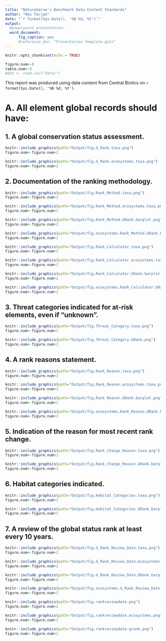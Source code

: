 ```yaml
---
title: "NatureServe's Benchmark Data Content Standards"
author: "Max Tarjan"
date: "`r format(Sys.Date(), '%B %d, %Y')`"
output:
  #powerpoint_presentation:
  word_document:
      fig_caption: yes
      #reference_doc: "Presentation Template.pptx"
---
```


```r
knitr::opts_chunk$set(echo = TRUE)
```

```r
figure.num<-0
table.num<-0
#dat <- read.csv("data/")
```

This report was produced using data content from Central Biotics on `r format(Sys.Date(), '%B %d, %Y')`.

# A. All element global records should have: 

## 1. A global conservation status assessment. 

```r
knitr::include_graphics(path="Output/fig.G_Rank.taxa.png")
figure.num<-figure.num+1
```

```r
knitr::include_graphics(path="Output/fig.G_Rank.ecosystems.taxa.png")
figure.num<-figure.num+1
```

## 2. Documentation of the ranking methodology.

```r
knitr::include_graphics(path="Output/fig.Rank_Method.taxa.png")
figure.num<-figure.num+1
```

```r
knitr::include_graphics(path="Output/fig.Rank_Method.ecosystems.taxa.png")
figure.num<-figure.num+1
```

```r
knitr::include_graphics(path="Output/fig.Rank_Method.GRank.barplot.png")
figure.num<-figure.num+1
```

```r
knitr::include_graphics(path="Output/fig.ecosystems.Rank_Method.GRank.barplot.png")
figure.num<-figure.num+1
```

```r
knitr::include_graphics(path="Output/fig.Rank_Calculator.taxa.png")
figure.num<-figure.num+1
```

```r
knitr::include_graphics(path="Output/fig.Rank_Calculator.ecosystems.taxa.png")
figure.num<-figure.num+1
```

```r
knitr::include_graphics(path="Output/fig.Rank_Calculator.GRank.barplot.png")
figure.num<-figure.num+1
```

```r
knitr::include_graphics(path="Output/fig.ecosystems.Rank_Calculator.GRank.barplot.png")
figure.num<-figure.num+1
```

## 3. Threat categories indicated for at-risk elements, even if “unknown”.

```r
knitr::include_graphics(path="Output/fig.Threat_Category.taxa.png")
figure.num<-figure.num+1
```

```r
knitr::include_graphics(path="Output/fig.Threat_Category.GRank.png")
figure.num<-figure.num+1
```

## 4. A rank reasons statement.

```r
knitr::include_graphics(path="Output/fig.Rank_Reason.taxa.png")
figure.num<-figure.num+1
```

```r
knitr::include_graphics(path="Output/fig.Rank_Reason.ecosystems.taxa.png")
figure.num<-figure.num+1
```

```r
knitr::include_graphics(path="Output/fig.Rank_Reason.GRank.barplot.png")
figure.num<-figure.num+1
```

```r
knitr::include_graphics(path="Output/fig.ecosystems.Rank_Reason.GRank.barplot.png")
figure.num<-figure.num+1
```

## 5. Indication of the reason for most recent rank change. 

```r
knitr::include_graphics(path="Output/fig.Rank_Change_Reason.taxa.png")
figure.num<-figure.num+1
```

```r
knitr::include_graphics(path="Output/fig.Rank_Change_Reason.GRank.barplot.png")
figure.num<-figure.num+1
```

## 6. Habitat categories indicated. 

```r
knitr::include_graphics(path="Output/fig.Habitat_Categories.taxa.png")
figure.num<-figure.num+1
```

```r
knitr::include_graphics(path="Output/fig.Habitat_Categories.GRank.barplot.png")
figure.num<-figure.num+1
```


## 7. A review of the global status rank at least every 10 years. 

```r
knitr::include_graphics(path="Output/fig.G_Rank_Review_Date.taxa.png")
figure.num<-figure.num+1
```

```r
knitr::include_graphics(path="Output/fig.G_Rank_Review_Date.ecosystems.taxa.png")
figure.num<-figure.num+1
```

```r
knitr::include_graphics(path="Output/fig.G_Rank_Review_Date.GRank.barplot.png")
figure.num<-figure.num+1
```

```r
knitr::include_graphics(path="Output/fig.ecosystems.G_Rank_Review_Date.GRank.barplot.png")
figure.num<-figure.num+1
```

```r
knitr::include_graphics(path="Output/fig.rankreviewdate.png")
figure.num<-figure.num+1
```

```r
knitr::include_graphics(path="Output/fig.rankreviewdate.ecosystems.png")
figure.num<-figure.num+1
```

```r
knitr::include_graphics(path="Output/fig.rankreviewdate.grank.png")
figure.num<-figure.num+1
```